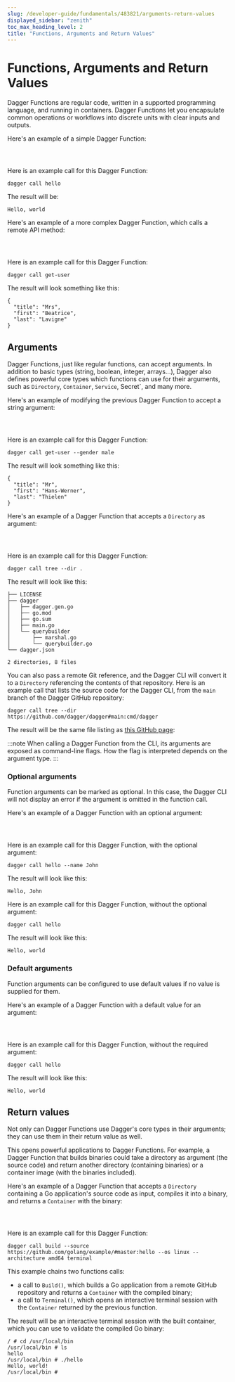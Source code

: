 ```yaml
---
slug: /developer-guide/fundamentals/483821/arguments-return-values
displayed_sidebar: "zenith"
toc_max_heading_level: 2
title: "Functions, Arguments and Return Values"
---
```



# Functions, Arguments and Return Values

<PartialExperimentalDocs />

Dagger Functions are regular code, written in a supported programming language, and running in containers. Dagger Functions let you encapsulate common operations or workflows into discrete units with clear inputs and outputs.

Here's an example of a simple Dagger Function:

<Tabs groupId="language">
<TabItem value="Go">

```go file=./snippets/arguments-return-values/go/functions-simple/main.go
```

</TabItem>
<TabItem value="Python">

```python file=./snippets/arguments-return-values/python/functions-simple/main.py
```

</TabItem>
<TabItem value="TypeScript">

```typescript file=./snippets/arguments-return-values/typescript/functions-simple/index.ts
```

</TabItem>
</Tabs>

Here is an example call for this Dagger Function:

```shell
dagger call hello
```

The result will be:

```shell
Hello, world
```

Here's an example of a more complex Dagger Function, which calls a remote API method:

<Tabs groupId="language">
<TabItem value="Go">

```go file=./snippets/arguments-return-values/go/functions-complex/main.go
```

</TabItem>
<TabItem value="Python">

```python file=./snippets/arguments-return-values/python/functions-complex/main.py
```

</TabItem>
<TabItem value="TypeScript">

```typescript file=./snippets/arguments-return-values/typescript/functions-complex/index.ts
```

</TabItem>
</Tabs>

Here is an example call for this Dagger Function:

```shell
dagger call get-user
```

The result will look something like this:

```shell
{
  "title": "Mrs",
  "first": "Beatrice",
  "last": "Lavigne"
}
```

## Arguments

Dagger Functions, just like regular functions, can accept arguments. In addition to basic types (string, boolean, integer, arrays...), Dagger also defines powerful core types which functions can use for their arguments, such as `Directory`, `Container`, `Service`, Secret`, and many more.

Here's an example of modifying the previous Dagger Function to accept a string argument:

<Tabs groupId="language">
<TabItem value="Go">

```go file=./snippets/arguments-return-values/go/arguments-string/main.go
```

</TabItem>
<TabItem value="Python">

```python file=./snippets/arguments-return-values/python/arguments-string/main.py
```

</TabItem>
<TabItem value="TypeScript">

```typescript file=./snippets/arguments-return-values/typescript/arguments-string/index.ts
```

</TabItem>
</Tabs>

Here is an example call for this Dagger Function:

```shell
dagger call get-user --gender male
```

The result will look something like this:

```shell
{
  "title": "Mr",
  "first": "Hans-Werner",
  "last": "Thielen"
}
```

Here's an example of a Dagger Function that accepts a `Directory` as argument:

<Tabs groupId="language">
<TabItem value="Go">

```go file=./snippets/arguments-return-values/go/arguments-directory/main.go
```

</TabItem>
<TabItem value="Python">

```python file=./snippets/arguments-return-values/python/arguments-directory/main.py
```

</TabItem>
<TabItem value="TypeScript">

```typescript file=./snippets/arguments-return-values/typescript/arguments-directory/index.ts
```

</TabItem>
</Tabs>

Here is an example call for this Dagger Function:

```shell
dagger call tree --dir .
```

The result will look like this:

```shell.
├── LICENSE
├── dagger
│   ├── dagger.gen.go
│   ├── go.mod
│   ├── go.sum
│   ├── main.go
│   └── querybuilder
│       ├── marshal.go
│       └── querybuilder.go
└── dagger.json

2 directories, 8 files
```

You can also pass a remote Git reference, and the Dagger CLI will convert it to a `Directory` referencing the contents of that repository. Here is an example call that lists the source code for the Dagger CLI, from the `main` branch of the Dagger GitHub repository:

```shell
dagger call tree --dir https://github.com/dagger/dagger#main:cmd/dagger
```

The result will be the same file listing as [this GitHub page](https://github.com/dagger/dagger/tree/main/cmd/dagger):

:::note
When calling a Dagger Function from the CLI, its arguments are exposed as command-line flags. How the flag is interpreted depends on the argument type.
:::

### Optional arguments

Function arguments can be marked as optional. In this case, the Dagger CLI will not display an error if the argument is omitted in the function call.

Here's an example of a Dagger Function with an optional argument:

<Tabs groupId="language">
<TabItem value="Go">

```go file=./snippets/arguments-return-values/go/arguments-optional/main.go
```

</TabItem>
<TabItem value="Python">

```python file=./snippets/arguments-return-values/python/arguments-optional/main.py
```

</TabItem>
<TabItem value="TypeScript">

```typescript file=./snippets/arguments-return-values/typescript/arguments-optional/index.ts
```

</TabItem>
</Tabs>

Here is an example call for this Dagger Function, with the optional argument:

```shell
dagger call hello --name John
```

The result will look like this:

```shell
Hello, John
```

Here is an example call for this Dagger Function, without the optional argument:

```shell
dagger call hello
```

The result will look like this:

```shell
Hello, world
```

### Default arguments

Function arguments can be configured to use default values if no value is supplied for them.

Here's an example of a Dagger Function with a default value for an argument:

<Tabs groupId="language">
<TabItem value="Go">

```go file=./snippets/arguments-return-values/go/arguments-default/main.go
```

</TabItem>
<TabItem value="Python">

```python file=./snippets/arguments-return-values/python/arguments-default/main.py
```

</TabItem>
<TabItem value="TypeScript">

```typescript file=./snippets/arguments-return-values/typescript/arguments-default/index.ts
```

</TabItem>
</Tabs>

Here is an example call for this Dagger Function, without the required argument:

```shell
dagger call hello
```

The result will look like this:

```shell
Hello, world
```

## Return values

Not only can Dagger Functions use Dagger's core types in their arguments; they can use them in their return value as well.

This opens powerful applications to Dagger Functions. For example, a Dagger Function that builds binaries could take a directory as argument (the source code) and return another directory (containing binaries) or a container image (with the binaries included).

Here's an example of a Dagger Function that accepts a `Directory` containing a Go application's source code as input, compiles it into a binary, and returns a `Container` with the binary:

<Tabs groupId="language">
<TabItem value="Go">

```go file=./snippets/arguments-return-values/go/return-values-container/main.go
```

</TabItem>
<TabItem value="Python">

```python file=./snippets/arguments-return-values/python/return-values-container/main.py
```

</TabItem>
<TabItem value="TypeScript">

```typescript file=./snippets/arguments-return-values/typescript/return-values-container/index.ts
```

</TabItem>
</Tabs>

Here is an example call for this Dagger Function:

```shell
dagger call build --source https://github.com/golang/example/#master:hello --os linux --architecture amd64 terminal
```

This example chains two functions calls:
- a call to `Build()`, which builds a Go application from a remote GitHub repository and returns a `Container` with the compiled binary;
- a call to `Terminal()`, which opens an interactive terminal session with the `Container` returned by the previous function.

The result will be an interactive terminal session with the built container, which you can use to validate the compiled Go binary:

```shell
/ # cd /usr/local/bin
/usr/local/bin # ls
hello
/usr/local/bin # ./hello
Hello, world!
/usr/local/bin #
```
